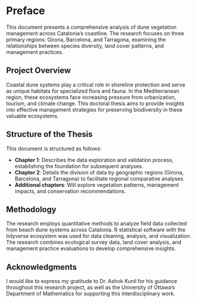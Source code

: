 # Preface {.unnumbered}

This document presents a comprehensive analysis of dune vegetation management across Catalonia's coastline. The research focuses on three primary regions: Girona, Barcelona, and Tarragona, examining the relationships between species diversity, land cover patterns, and management practices.

## Project Overview

Coastal dune systems play a critical role in shoreline protection and serve as unique habitats for specialized flora and fauna. In the Mediterranean region, these ecosystems face increasing pressure from urbanization, tourism, and climate change. This doctoral thesis aims to provide insights into effective management strategies for preserving biodiversity in these valuable ecosystems.

## Structure of the Thesis

This document is structured as follows:

- **Chapter 1**: Describes the data exploration and validation process, establishing the foundation for subsequent analyses.
- **Chapter 2**: Details the division of data by geographic regions (Girona, Barcelona, and Tarragona) to facilitate regional comparative analyses.
- **Additional chapters**: Will explore vegetation patterns, management impacts, and conservation recommendations.

## Methodology

The research employs quantitative methods to analyze field data collected from beach dune systems across Catalonia. R statistical software with the tidyverse ecosystem was used for data cleaning, analysis, and visualization. The research combines ecological survey data, land cover analysis, and management practice evaluations to develop comprehensive insights.

## Acknowledgments

I would like to express my gratitude to Dr. Ashok Kunil for his guidance throughout this research project, as well as the University of Ottawa's Department of Mathematics for supporting this interdisciplinary work.

